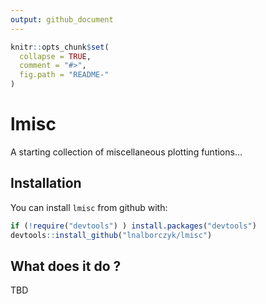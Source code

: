 ```yaml
---
output: github_document
---
```


<!-- README.md is generated from README.Rmd. Please edit that file -->

```r
knitr::opts_chunk$set(
  collapse = TRUE,
  comment = "#>",
  fig.path = "README-"
)
```

# lmisc

<!--
[![Build Status](https://travis-ci.org/lnalborczyk/lmisc?branch=master)](https://travis-ci.org/lnalborczyk/lmisc)
-->

A starting collection of miscellaneous plotting funtions...

## Installation

You can install `lmisc` from github with:

```r
if (!require("devtools") ) install.packages("devtools")
devtools::install_github("lnalborczyk/lmisc")
```

## What does it do ?

TBD
